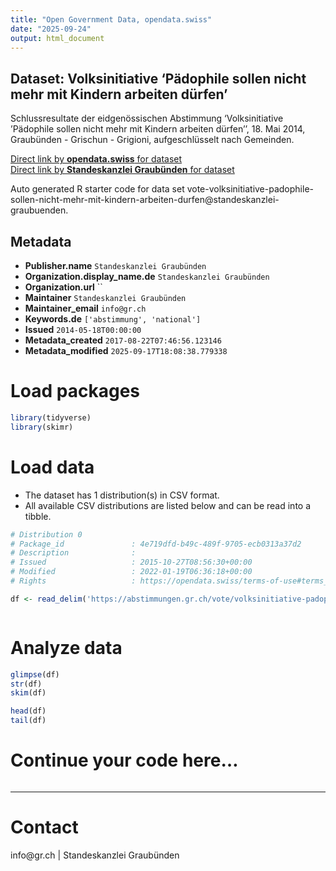 ```yaml
---
title: "Open Government Data, opendata.swiss"
date: "2025-09-24"
output: html_document
---
```


## Dataset: Volksinitiative 'Pädophile sollen nicht mehr mit Kindern arbeiten dürfen'

Schlussresultate der eidgenössischen Abstimmung 'Volksinitiative 'Pädophile sollen nicht mehr mit Kindern arbeiten dürfen'', 18. Mai 2014, Graubünden - Grischun - Grigioni, aufgeschlüsselt nach Gemeinden.

[Direct link by **opendata.swiss** for dataset](https://opendata.swiss/de/dataset/volksinitiative-padophile-sollen-nicht-mehr-mit-kindern-arbeiten-durfen)<br>
[Direct link by **Standeskanzlei Graubünden** for dataset](https://abstimmungen.gr.ch/vote/volksinitiative-padophile-sollen-nicht-mehr-mit-kindern-arbeiten-durfen/data)

Auto generated R starter code for data set vote-volksinitiative-padophile-sollen-nicht-mehr-mit-kindern-arbeiten-durfen@standeskanzlei-graubuenden.

## Metadata

- **Publisher.name** `Standeskanzlei Graubünden`
- **Organization.display_name.de** `Standeskanzlei Graubünden`
- **Organization.url** ``
- **Maintainer** `Standeskanzlei Graubünden`
- **Maintainer_email** `info@gr.ch`
- **Keywords.de** `['abstimmung', 'national']`
- **Issued** `2014-05-18T00:00:00`
- **Metadata_created** `2017-08-22T07:46:56.123146`
- **Metadata_modified** `2025-09-17T18:08:38.779338`


# Load packages

```r

library(tidyverse)
library(skimr)

```

# Load data

-   The dataset has 1 distribution(s) in CSV format.
-   All available CSV distributions are listed below and can be read into a tibble.

```r

# Distribution 0
# Package_id               : 4e719dfd-b49c-489f-9705-ecb0313a37d2
# Description              : 
# Issued                   : 2015-10-27T08:56:30+00:00
# Modified                 : 2022-01-19T06:36:18+00:00
# Rights                   : https://opendata.swiss/terms-of-use#terms_by

df <- read_delim('https://abstimmungen.gr.ch/vote/volksinitiative-padophile-sollen-nicht-mehr-mit-kindern-arbeiten-durfen/data-csv')



```

# Analyze data

```r

glimpse(df)
str(df)
skim(df)

head(df)
tail(df)

```

# Continue your code here...

```r

```

------------------------------------------------------------------------

# Contact

info@gr.ch | Standeskanzlei Graubünden
